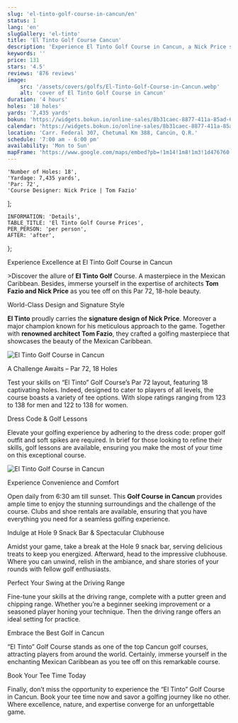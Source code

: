 ```yaml
---
slug: 'el-tinto-golf-course-in-cancun/en'
status: 1
lang: 'en'
slugGallery: 'el-tinto'
title: 'El Tinto Golf Course Cancun'
description: 'Experience El Tinto Golf Course in Cancun, a Nick Price signature design. Play 18 holes of excellence, enjoy and book your tee time now!'
keywords: ''
price: 131
stars: '4.5'
reviews: '876 reviews'
image:
    src: '/assets/covers/golfs/El-Tinto-Golf-Course-in-Cancun.webp'
    alt: 'cover of El Tinto Golf Course in Cancun'
duration: '4 hours'
holes: '18 holes'
yards: '7,435 yards'
bokun: 'https://widgets.bokun.io/online-sales/8b31caec-8877-411a-85ad-682828170619/experience/781987?partialView=1'
calendar: 'https://widgets.bokun.io/online-sales/8b31caec-8877-411a-85ad-682828170619/experience-calendar/781987'
location: 'Carr. Federal 307, Chetumal Km 388, Cancún, Q.R.'
schedule: '7:00 am - 6:00 pm'
availability: 'Mon to Sun'
mapFrame: 'https://www.google.com/maps/embed?pb=!1m14!1m8!1m3!1d476760.37453542685!2d-86.872868!3d21.005043!3m2!1i1024!2i768!4f13.1!3m3!1m2!1s0x8f4e80efffd56609%3A0x63c8693d7132e2d3!2sEl%20Tinto%20Golf%20Course%20Cancun!5e0!3m2!1ses-419!2sus!4v1703704785607!5m2!1ses-419!2sus'
---
```



    'Number of Holes: 18',
    'Yardage: 7,435 yards',
    'Par: 72',
    'Course Designer: Nick Price | Tom Fazio'
];

    INFORMATION: 'Details',
    TABLE_TITLE: 'El Tinto Golf Course Prices',
    PER_PERSON: 'per person',
    AFTER: 'after',
};

<AdditionalInfo i18n={i18n} information={information} />

<ElTintoPrices i18n={i18n} />

<TagH2>Experience Excellence at El Tinto Golf Course in Cancun </TagH2>

<TagP>>Discover the allure of <strong>El Tinto Golf</strong> Course. A masterpiece in the Mexican Caribbean. Besides, immerse yourself in the expertise of architects <strong>Tom Fazio and Nick Price</strong> as you tee off on this Par 72, 18-hole beauty. </TagP>

<TagH3>World-Class Design and Signature Style</TagH3>

<TagP><strong>El Tinto</strong> proudly carries the <strong>signature design of Nick Price</strong>. Moreover a major champion known for his meticulous approach to the game. Together with <strong>renowned architect Tom Fazio</strong>, they crafted a golfing masterpiece that showcases the beauty of the Mexican Caribbean.</TagP>

<Image class="mx-auto py-10" src={ElTinto1} alt="El Tinto Golf Course in Cancun" />

<TagH3>A Challenge Awaits – Par 72, 18 Holes </TagH3>

<TagP>Test your skills on “El Tinto” Golf Course’s Par 72 layout, featuring 18 captivating holes. Indeed, designed to cater to players of all levels, the course boasts a variety of tee options. With slope ratings ranging from 123 to 138 for men and 122 to 138 for women. </TagP>

<TagH3>Dress Code & Golf Lessons </TagH3>

<TagP>Elevate your golfing experience by adhering to the dress code: proper golf outfit and soft spikes are required. In brief for those looking to refine their skills, golf lessons are available, ensuring you make the most of your time on this exceptional course. </TagP>

<Image class="mx-auto py-10" src={ElTinto2} alt="El Tinto Golf Course in Cancun" /> 

<TagH3>Experience Convenience and Comfort </TagH3>

<TagP>Open daily from 6:30 am till sunset. This <strong>Golf Course in Cancun</strong> provides ample time to enjoy the stunning surroundings and the challenge of the course. Clubs and shoe rentals are available, ensuring that you have everything you need for a seamless golfing experience. </TagP>

<TagH3>Indulge at Hole 9 Snack Bar & Spectacular Clubhouse </TagH3>

<TagP>Amidst your game, take a break at the Hole 9 snack bar, serving delicious treats to keep you energized. Afterward, head to the impressive clubhouse. Where you can unwind, relish in the ambiance, and share stories of your rounds with fellow golf enthusiasts. </TagP>

<TagH3>Perfect Your Swing at the Driving Range </TagH3>

<TagP>Fine-tune your skills at the driving range, complete with a putter green and chipping range. Whether you’re a beginner seeking improvement or a seasoned player honing your technique. Then the driving range offers an ideal setting for practice. </TagP>

<TagH4>Embrace the Best Golf in Cancun </TagH4>

<TagP>“El Tinto” Golf Course stands as one of the top Cancun golf courses, attracting players from around the world. Certainly, immerse yourself in the enchanting Mexican Caribbean as you tee off on this remarkable course. </TagP>

<TagH4>Book Your Tee Time Today </TagH4>

<TagP>Finally, don’t miss the opportunity to experience the “El Tinto” Golf Course in Cancun. Book your tee time now and savor a golfing journey like no other. Where excellence, nature, and expertise converge for an unforgettable game. </TagP>